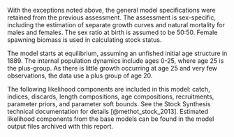 With the exceptions noted above, the general model specifications were 
retained from the previous assessment. The assessment is sex-specific, 
including the estimation of separate growth curves and natural mortality
for males and females. The sex ratio at birth is assumed to be 50:50.
Female spawning biomass is used in calculating stock status.

The model starts at equilibrium, assuming an unfished initial age structure
in 1889. The internal population dynamics include ages 0-25, where age 25 
is the plus-group. As there is little growth occurring at age 25 and 
very few observations, the data use a plus group of age 20.

The following likelihood components are included in this model: catch, indices, 
discards, length compositions, age compositions, recruitments, parameter priors, 
and parameter soft bounds. See the Stock Synthesis technical documentation 
for details [@methot_stock_2013]. 
Estimated likelihood components from the base models 
can be found in the model output files archived with this report.

